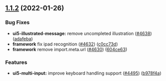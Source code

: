 
<Meta title="Docs/Changelog/1.1.2" />



## [1.1.2](https://github.com/SAP/ui5-webcomponents/compare/v1.1.1...v1.1.2) (2022-01-26)


### Bug Fixes

* **ui5-illustrated-message:** remove uncompleted illustration ([#4638](https://github.com/SAP/ui5-webcomponents/issues/4638)) ([adafeba](https://github.com/SAP/ui5-webcomponents/commit/adafeba))
* **framework** fix ipad recognition ([#4632](https://github.com/SAP/ui5-webcomponents/issues/4632)) ([c0cc73d](https://github.com/SAP/ui5-webcomponents/commit/c0cc73d))
* **framework** remove import.meta.url ([#4630](https://github.com/SAP/ui5-webcomponents/issues/4630)) ([604ce63](https://github.com/SAP/ui5-webcomponents/commit/604ce63))


### Features

* **ui5-multi-input:** improve keyboard handling support ([#4495](https://github.com/SAP/ui5-webcomponents/issues/4495)) ([b978f4a](https://github.com/SAP/ui5-webcomponents/commit/b978f4a))

<Footer />